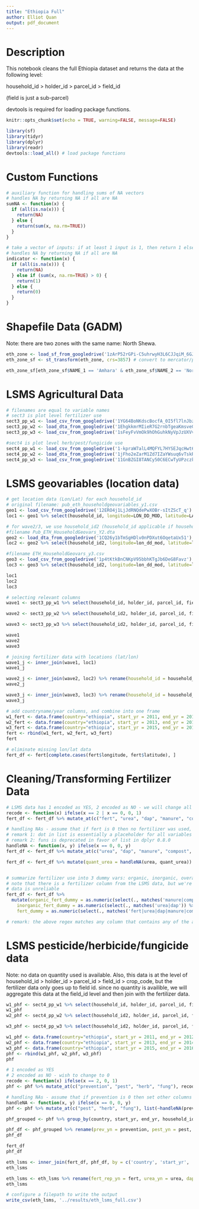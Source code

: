```yaml
---
title: "Ethiopia Full"
author: Elliot Quan
output: pdf_document
---
```


# Description
This notebook cleans the full Ethiopia dataset and returns the data at the following level: 

household_id > holder_id > parcel_id > field_id

(field is just a sub-parcel)

devtools is required for loading package functions.


```r
knitr::opts_chunk$set(echo = TRUE, warning=FALSE, message=FALSE)
```

```r
library(sf)
library(tidyr)
library(dplyr)
library(readr)
devtools::load_all() # load package functions
```

# Custom Functions
```r
# auxiliary function for handling sums of NA vectors
# handles NA by returning NA if all are NA
sumNA <- function(x) {
  if (all(is.na(x))) {
    return(NA)
  } else {
    return(sum(x, na.rm=TRUE))
  }
}

# take a vector of inputs: if at least 1 input is 1, then return 1 else 0.
# handles NA by returning NA if all are NA
indicator <- function(x) {
  if (all(is.na(x))) {
    return(NA)
  } else if (sum(x, na.rm=TRUE) > 0) {
    return(1)
  } else {
    return(0)
  }
}

```


# Shapefile Data (GADM)
Note: there are two zones with the same name: North Shewa. 
```r
eth_zone <- load_sf_from_googledrive('1zArP52rGPi-C5uhrwyH3L6CJJqiM_6GJ')
eth_zone_sf <- st_transform(eth_zone, crs=3857) # convert to mercator/planar (3857)
```

```r
eth_zone_sf[eth_zone_sf$NAME_1 == 'Amhara' & eth_zone_sf$NAME_2 == 'North Shewa', 'NAME_2'] 
```


# LSMS Agricultural Data
```r
# filenames are equal to variable names
# sect3 is plot level fertilizer use
sect3_pp_w1 <- load_csv_from_googledrive('1YG64BoNKdscBocfA_0I5fl7lnJbz8GkA') 
sect3_pp_w2 <- load_dta_from_googledrive('1EhgkkmrMIieR7G2rnbTgeaKmsveGPVU0')
sect3_pp_w3 <- load_csv_from_googledrive('1sFeyFvVmOk9hOhGuhkNyVpJzUXVv5jBQ')

#sect4 is plot level herb/pest/fungicide use
sect4_pp_w1 <- load_csv_from_googledrive('1-kpraW7alL4MQFYL7HYSEJqcHwt6Vy7O')
sect4_pp_w2 <- load_dta_from_googledrive('1jFho2eZarM1Zd7IZaYWsuq6vTskRydZF')
sect4_pp_w3 <- load_csv_from_googledrive('11GnBZGI8TANCy50C6ECwTyUPzczkecak')
```



# LSMS geovariables (location data)

```r
# get location data (Lon/Lat) for each household_id
# original filename: pub_eth_householdgeovariables_y1.csv
geo1 <- load_csv_from_googledrive('12ERO4j1LjJdRNQdePwXOBr-sItZScT_q')
loc1 <- geo1 %>% select(household_id, longitude=LON_DD_MOD, latitude=LAT_DD_MOD)

# for wave2/3, we use household_id2 (household_id applicable if household was sampled from wave1)
#filename Pub_ETH_HouseholdGeovars_Y2.dta
geo2 <- load_dta_from_googledrive('1CQ26y1bTmSgHDlv0nPDXut6OqetaUx51')
loc2 <- geo2 %>% select(household_id2, longitude=lon_dd_mod, latitude=lat_dd_mod)

#filename ETH_HouseholdGeovars_y3.csv
geo3 <- load_csv_from_googledrive('1p4tKtkBnCNKpV95bbhKTgJb6DeG8Favz')
loc3 <- geo3 %>% select(household_id2, longitude=lon_dd_mod, latitude=lat_dd_mod)

loc1
loc2
loc3
```



```r
# selecting relevant columns 
wave1 <- sect3_pp_w1 %>% select(household_id, holder_id, parcel_id, field_id, region=saq01, zone=saq02, fert=pp_s3q14, urea=pp_s3q15, dap=pp_s3q18, manure=pp_s3q21, compost=pp_s3q23, organic_fert=pp_s3q25, quant_urea=pp_s3q16_a, quant_dap=pp_s3q19_a, area=pp_s3q05_a) %>% drop_na(fert, household_id)

wave2 <- sect3_pp_w2 %>% select(household_id2, holder_id, parcel_id, field_id, region=saq01, zone=saq02, fert=pp_s3q14, urea=pp_s3q15, dap=pp_s3q18, manure=pp_s3q21, compost=pp_s3q23, organic_fert=pp_s3q25, quant_urea=pp_s3q16_a, quant_dap=pp_s3q19_a, area=pp_s3q05_a) %>% drop_na(fert, household_id2)

wave3 <- sect3_pp_w3 %>% select(household_id2, holder_id, parcel_id, field_id, region=saq01, zone=saq02, fert=pp_s3q14, urea=pp_s3q15, dap=pp_s3q18, manure=pp_s3q21, compost=pp_s3q23, organic_fert=pp_s3q25, quant_urea=pp_s3q16, quant_dap=pp_s3q19, area=pp_s3q05_a) %>% drop_na(fert, household_id2)

wave1
wave2
wave3
```



```r
# joining fertilizer data with locations (lat/lon)
wave1_j <- inner_join(wave1, loc1) 
wave1_j

wave2_j <- inner_join(wave2, loc2) %>% rename(household_id = household_id2)
wave2_j

wave3_j <- inner_join(wave3, loc3) %>% rename(household_id = household_id2)
wave3_j
```



```r
# add countryname/year columns, and combine into one frame
w1_fert <- data.frame(country="ethiopia", start_yr = 2011, end_yr = 2012, wave1_j, stringsAsFactors = F) 
w2_fert <- data.frame(country="ethiopia", start_yr = 2013, end_yr = 2014, wave2_j, stringsAsFactors = F)
w3_fert <- data.frame(country="ethiopia", start_yr = 2015, end_yr = 2016, wave3_j, stringsAsFactors = F)
fert <- rbind(w1_fert, w2_fert, w3_fert)
fert
```

```r
# eliminate missing lon/lat data 
fert_df <- fert[complete.cases(fert$longitude, fert$latitude), ]
```




# Cleaning/Transforming Fertilizer Data

```r
# LSMS data has 1 encoded as YES, 2 encoded as NO - we will change all 2s to 0s
recode <- function(x) ifelse(x == 2 | x == 0, 0, 1)
fert_df <- fert_df %>% mutate_at(c("fert", "urea", "dap", "manure", "compost", "organic_fert"), recode)

# handling NAs - assume that if fert is 0 then no fertilizer was used, so set other columns to 0
# remark 1: dot in list is essentially a placeholder for all variables that we want to pass to it
# remark 2: funs is deprecated in favor of list in dplyr 0.8.0
handleNA <- function(x, y) ifelse(x == 0, 0, y)
fert_df <- fert_df %>% mutate_at(c("urea", "dap", "manure", "compost", "organic_fert", "quant_urea", "quant_dap"), list(~handleNA(fert, .)))

fert_df <- fert_df %>% mutate(quant_urea = handleNA(urea, quant_urea)) %>% mutate(quant_dap = handleNA(dap, quant_dap))


# summarize fertilizer use into 3 dummy vars: organic, inorganic, overall
# note that there is a fertilizer column from the LSMS data, but we're creating our own just in case the
# data is unreliable
fert_df <- fert_df %>%
  mutate(organic_fert_dummy = as.numeric(select(., matches('manure|compost|organic_fert')) %>% rowSums(na.rm=TRUE) > 0),
    inorganic_fert_dummy = as.numeric(select(., matches('urea|dap')) %>% rowSums(na.rm=TRUE) > 0),
    fert_dummy = as.numeric(select(., matches('fert|urea|dap|manure|compost')) %>% rowSums(na.rm=TRUE) >0))

# remark: the above regex matches any column that contains any of the above words, which may not be desirable later on (i.e. if we want to add quantity data only). however, it doesn't matter if quantity is counted into the indicator, so we'll leave it as is. 
```









# LSMS pesticide/herbicide/fungicide data

Note: no data on quantity used is available. Also, this data is at the level of household_id > holder_id > parcel_id > field_id > crop_code, but the fertilizer data only goes up to field id. since no quantity is availible, we will aggregate this data at the field_id level and then join with the fertilizer data.

```r
w1_phf <- sect4_pp_w1 %>% select(household_id, holder_id, parcel_id, field_id, prevention=pp_s4q04, pest=pp_s4q05, herb=pp_s4q06, fung=pp_s4q07) %>% drop_na(household_id, prevention) 
w1_phf
w2_phf <- sect4_pp_w2 %>% select(household_id2, holder_id, parcel_id, field_id, prevention=pp_s4q04, pest=pp_s4q05, herb=pp_s4q06, fung=pp_s4q07) %>% drop_na(household_id2, prevention) %>% rename(household_id = household_id2)

w3_phf <- sect4_pp_w3 %>% select(household_id2, holder_id, parcel_id, field_id, prevention=pp_s4q04, pest=pp_s4q05, herb=pp_s4q06, fung=pp_s4q07) %>% drop_na(household_id2, prevention) %>% rename(household_id = household_id2)
```

```r
w1_phf <- data.frame(country="ethiopia", start_yr = 2011, end_yr = 2012, w1_phf, stringsAsFactors = F) 
w2_phf <- data.frame(country="ethiopia", start_yr = 2013, end_yr = 2014, w2_phf, stringsAsFactors = F)
w3_phf <- data.frame(country="ethiopia", start_yr = 2015, end_yr = 2016, w3_phf, stringsAsFactors = F)
phf <- rbind(w1_phf, w2_phf, w3_phf)
phf
```


```r
# 1 encoded as YES
# 2 encoded as NO - wish to change to 0
recode <- function(x) ifelse(x == 2, 0, 1)
phf <- phf %>% mutate_at(c("prevention", "pest", "herb", "fung"), recode)

# handling NAs - assume that if prevention is 0 then set other columns to 0
handleNA <- function(x, y) ifelse(x == 0, 0, y)
phf <- phf %>% mutate_at(c("pest", "herb", "fung"), list(~handleNA(prevention, .)) )

```

```r
phf_grouped <- phf %>% group_by(country, start_yr, end_yr, household_id, holder_id, parcel_id, field_id) %>% summarize_all(indicator)
```

```r
phf_df <- phf_grouped %>% rename(prev_yn = prevention, pest_yn = pest, herb_yn = herb, fung_yn = fung)
phf_df
```




```r
fert_df
phf_df
```


```r
eth_lsms <- inner_join(fert_df, phf_df, by = c('country', 'start_yr', 'end_yr', 'household_id', 'holder_id', 'parcel_id', 'field_id'))
eth_lsms
```

```r
eth_lsms <- eth_lsms %>% rename(fert_rep_yn = fert, urea_yn = urea, dap_yn = dap, manure_yn = manure, compost_yn = compost, ofert_rep_yn = organic_fert, ofert_yn = organic_fert_dummy, iofert_yn = inorganic_fert_dummy, fert_yn = fert_dummy) %>% select(-c('area', 'longitude', 'latitude'), c('area', 'longitude', 'latitude'))
eth_lsms
```


```r
# configure a filepath to write the output
write_csv(eth_lsms, '../results/eth_lsms_full.csv')
```


